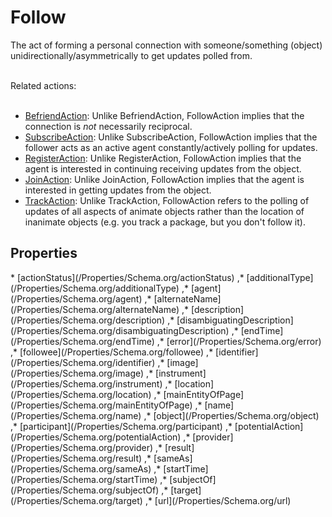 # Follow

The act of forming a personal connection with someone/something (object) unidirectionally/asymmetrically to get updates polled from.<br/><br/>

Related actions:<br/><br/>

<ul>
<li><a class="localLink" href="/BefriendAction">BefriendAction</a>: Unlike BefriendAction, FollowAction implies that the connection is <em>not</em> necessarily reciprocal.</li>
<li><a class="localLink" href="/SubscribeAction">SubscribeAction</a>: Unlike SubscribeAction, FollowAction implies that the follower acts as an active agent constantly/actively polling for updates.</li>
<li><a class="localLink" href="/RegisterAction">RegisterAction</a>: Unlike RegisterAction, FollowAction implies that the agent is interested in continuing receiving updates from the object.</li>
<li><a class="localLink" href="/JoinAction">JoinAction</a>: Unlike JoinAction, FollowAction implies that the agent is interested in getting updates from the object.</li>
<li><a class="localLink" href="/TrackAction">TrackAction</a>: Unlike TrackAction, FollowAction refers to the polling of updates of all aspects of animate objects rather than the location of inanimate objects (e.g. you track a package, but you don't follow it).</li>
</ul>

## Properties

<Grid>
* [actionStatus](/Properties/Schema.org/actionStatus)
,* [additionalType](/Properties/Schema.org/additionalType)
,* [agent](/Properties/Schema.org/agent)
,* [alternateName](/Properties/Schema.org/alternateName)
,* [description](/Properties/Schema.org/description)
,* [disambiguatingDescription](/Properties/Schema.org/disambiguatingDescription)
,* [endTime](/Properties/Schema.org/endTime)
,* [error](/Properties/Schema.org/error)
,* [followee](/Properties/Schema.org/followee)
,* [identifier](/Properties/Schema.org/identifier)
,* [image](/Properties/Schema.org/image)
,* [instrument](/Properties/Schema.org/instrument)
,* [location](/Properties/Schema.org/location)
,* [mainEntityOfPage](/Properties/Schema.org/mainEntityOfPage)
,* [name](/Properties/Schema.org/name)
,* [object](/Properties/Schema.org/object)
,* [participant](/Properties/Schema.org/participant)
,* [potentialAction](/Properties/Schema.org/potentialAction)
,* [provider](/Properties/Schema.org/provider)
,* [result](/Properties/Schema.org/result)
,* [sameAs](/Properties/Schema.org/sameAs)
,* [startTime](/Properties/Schema.org/startTime)
,* [subjectOf](/Properties/Schema.org/subjectOf)
,* [target](/Properties/Schema.org/target)
,* [url](/Properties/Schema.org/url)

</Grid>

